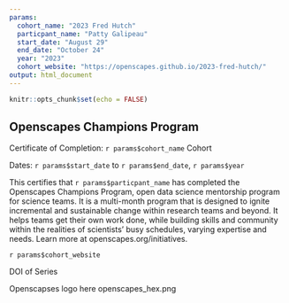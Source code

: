 ```yaml
---
params:
  cohort_name: "2023 Fred Hutch"
  particpant_name: "Patty Galipeau"
  start_date: "August 29"
  end_date: "October 24"
  year: "2023"
  cohort_website: "https://openscapes.github.io/2023-fred-hutch/"
output: html_document
---
```


```r
knitr::opts_chunk$set(echo = FALSE)
```


## Openscapes Champions Program
Certificate of Completion: `r params$cohort_name` Cohort

Dates: `r params$start_date` to `r params$end_date`, `r params$year`

This certifies that `r params$particpant_name` has completed the Openscapes Champions Program, open data science mentorship program for science teams. It is a multi-month program that is designed to ignite incremental and sustainable change within research teams and beyond. It helps teams get their own work done, while building skills and community within the realities of scientists’ busy schedules, varying expertise and needs. Learn more at openscapes.org/initiatives.

`r params$cohort_website`

DOI of Series

Openscapses logo here openscapes_hex.png 


